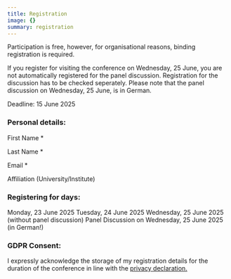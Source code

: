 ```yaml
---
title: Registration
image: {}
summary: registration
---
```

Participation is free, however, for organisational reasons, binding registration is required.

If you register for visiting the conference on Wednesday, 25 June, you are not automatically registered for the panel discussion. Registration for the discussion has to be checked seperately. Please note that the panel discussion on Wednesday, 25 June, is in German.

Deadline: 15 June 2025

### Personal details:

First Name \*

Last Name \*

Email \*

Affiliation (University/Institute)

### Registering for days:

&#x20;Monday, 23 June 2025 Tuesday, 24 June 2025 Wednesday, 25 June 2025 (without panel discussion) Panel Discussion on Wednesday, 25 June 2025 (in German!)

### GDPR Consent:

&#x20;I expressly acknowledge the storage of my registration details for the duration of the conference in line with the [privacy declaration.](https://www.oeaw.ac.at/conference/ai-meets-hss/en/privacy-declaration/)
